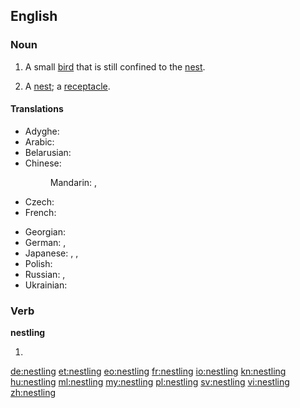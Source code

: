 ==English==

===Noun===
{{en-noun}}

# A small [[bird]] that is still confined to the [[nest]].
# {{context|obsolete|lang=en}} A [[nest]]; a [[receptacle]].
#: {{rfquotek|Francis Bacon}}

====Translations====
{{trans-top|small bird}}
* Adyghe: {{t|ady|кӏэтжъый|sc=Cyrl}}
* Arabic: {{t|ar|فرخ|m|tr=farx|sc=Arab}}
* Belarusian: {{t|be|птушаня|n|tr=ptušanjá|sc=Cyrl}}
* Chinese:
*: Mandarin: {{t|cmn|雛鳥|sc=Hani}}, {{t+|cmn|雏鸟|tr=chúniǎo|sc=Hani}}
* Czech: {{t+|cs|ptáče|n}}
* French: {{t+|fr|oisillon|m}}
{{trans-mid}}
* Georgian: {{t|ka|ბარტყი|sc=Geor}}
* German: {{t|de|Jungvogel|m}}, {{t+|de|Küken|n}}
* Japanese: {{t|ja|ひな鳥|tr=ひなどり, hinadori|sc=Jpan}}, {{t|ja|巣雛|tr=すひな, suhina|sc=Jpan}}, {{t|ja|ヒナ|tr=hina|sc=Jpan}}
* Polish: {{t+|pl|pisklę|n}}
* Russian: {{t+|ru|птенец|m|tr=ptenéc|sc=Cyrl}}, {{t+|ru|птенчик|m|tr=pténčik|sc=Cyrl}}
* Ukrainian: {{t|uk|пташеня|n|tr=ptašenjá|sc=Cyrl}}
{{trans-bottom}}

===Verb===
'''nestling'''

# {{present participle of|nestle}}

[[de:nestling]]
[[et:nestling]]
[[eo:nestling]]
[[fr:nestling]]
[[io:nestling]]
[[kn:nestling]]
[[hu:nestling]]
[[ml:nestling]]
[[my:nestling]]
[[pl:nestling]]
[[sv:nestling]]
[[vi:nestling]]
[[zh:nestling]]